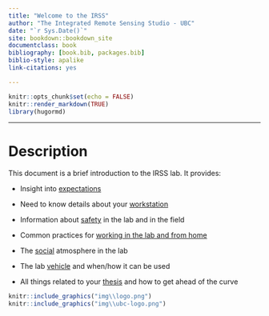 ```yaml
--- 
title: "Welcome to the IRSS"
author: "The Integrated Remote Sensing Studio - UBC"
date: "`r Sys.Date()`"
site: bookdown::bookdown_site
documentclass: book
bibliography: [book.bib, packages.bib]
biblio-style: apalike
link-citations: yes

---
```

```r
knitr::opts_chunk$set(echo = FALSE)
knitr::render_markdown(TRUE)
library(hugormd)
```
--- 
# Description {-#description}

This document is a brief introduction to the IRSS lab. It provides:

* Insight into [expectations](#expectations)

* Need to know details about your [workstation](#computers)

* Information about [safety](#safety) in the lab and in the field

* Common practices for [working in the lab and from home](#working)

* The [social](#social) atmosphere in the lab

* The lab [vehicle](#vehicle) and when/how it can be used

* All things related to your [thesis](#thesis) and how to get ahead of the curve

```r
knitr::include_graphics("img\\logo.png")
knitr::include_graphics("img\\ubc-logo.png")
```
